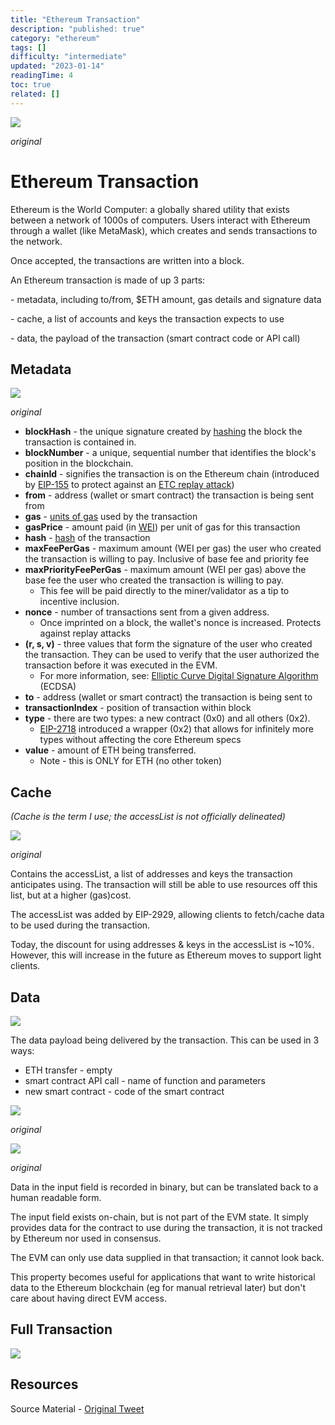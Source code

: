 ```yaml
---
title: "Ethereum Transaction"
description: "published: true"
category: "ethereum"
tags: []
difficulty: "intermediate"
updated: "2023-01-14"
readingTime: 4
toc: true
related: []
---
```


![](/images/transaction-full-txn.jpeg)

*original*

# Ethereum Transaction

Ethereum is the World Computer: a globally shared utility that exists between a network of 1000s of computers. Users interact with Ethereum through a wallet (like MetaMask), which creates and sends transactions to the network. 

Once accepted, the transactions are written into a block.

An Ethereum transaction is made of up 3 parts:

\- metadata, including to/from, $ETH amount, gas details and signature data

\- cache, a list of accounts and keys the transaction expects to use

\- data, the payload of the transaction (smart contract code or API call)

## Metadata

![](/images/transaction-metadata.jpeg)

*original*

*   **blockHash** - the unique signature created by [hashing](/concepts/hash) the block the transaction is contained in.
*   **blockNumber** - a unique, sequential number that identifies the block's position in the blockchain.
*   **chainId** - signifies the transaction is on the Ethereum chain (introduced by [EIP-155](https://eips.ethereum.org/EIPS/eip-155) to protect against an [ETC replay attack](https://www.coindesk.com/markets/2016/07/29/rise-of-replay-attacks-intensifies-ethereum-divide/))
*   **from** - address (wallet or smart contract) the transaction is being sent from
*   **gas** - [units of gas](/concepts/gas) used by the transaction
*   **gasPrice** - amount paid (in [WEI](https://www.investopedia.com/terms/w/wei.asp)) per unit of gas for this transaction
*   **hash** \- [hash](/ethereum/transaction) of the transaction
*   **maxFeePerGas** - maximum amount (WEI per gas) the user who created the transaction is willing to pay. Inclusive of base fee and priority fee
*   **maxPriorityFeePerGas** - maximum amount (WEI per gas) above the base fee the user who created the transaction is willing to pay.
    *   This fee will be paid directly to the miner/validator as a tip to incentive inclusion.
*   **nonce** - number of transactions sent from a given address.
    *   Once imprinted on a block, the wallet's nonce is increased. Protects against replay attacks
*   **(r, s, v)** - three values that form the signature of the user who created the transaction. They can be used to verify that the user authorized the transaction before it was executed in the EVM.
    *   For more information, see: [Elliptic Curve Digital Signature Algorithm](https://en.wikipedia.org/wiki/Elliptic_Curve_Digital_Signature_Algorithm) (ECDSA)
*   **to** - address (wallet or smart contract) the transaction is being sent to
*   **transactionIndex** \- position of transaction within block
*   **type** - there are two types: a new contract (0x0) and all others (0x2).
    *   [EIP-2718](https://eips.ethereum.org/EIPS/eip-2718) introduced a wrapper (0x2) that allows for infinitely more types without affecting the core Ethereum specs
*   **value** - amount of ETH being transferred.
    *   Note - this is ONLY for ETH (no other token)

## Cache

*(Cache is the term I use; the accessList is not officially delineated)* 

![](/images/transaction-cache.jpeg)

*original*

Contains the accessList, a list of addresses and keys the transaction anticipates using. The transaction will still be able to use resources off this list, but at a higher (gas)cost.

The accessList was added by EIP-2929, allowing clients to fetch/cache data to be used during the transaction. 

Today, the discount for using addresses & keys in the accessList is ~10%. However, this will increase in the future as Ethereum moves to support light clients.

## Data

![](/images/transaction-data.jpeg)

The data payload being delivered by the transaction. This can be used in 3 ways:

*   ETH transfer - empty
*   smart contract API call - name of function and parameters
*   new smart contract - code of the smart contract

![](/images/transaction-data-decode.jpeg)

*original*

![](/images/transaction-data-encode.jpeg)

*original*

Data in the input field is recorded in binary, but can be translated back to a human readable form.

The input field exists on-chain, but is not part of the EVM state. It simply provides data for the contract to use during the transaction, it is not tracked by Ethereum nor used in consensus.

The EVM can only use data supplied in that transaction; it cannot look back.

This property becomes useful for applications that want to write historical data to the Ethereum blockchain (eg for manual retrieval later) but don't care about having direct EVM access.

## Full Transaction

![](/images/transaction-full-txn-2.jpeg)

## Resources

Source Material - [Original Tweet](https://twitter.com/logarithmicrex/status/1568092433803808770)

